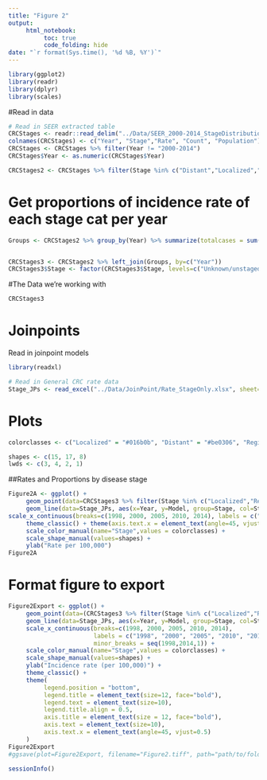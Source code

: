 ```yaml
---
title: "Figure 2"
output: 
     html_notebook:
          toc: true
          code_folding: hide
date: "`r format(Sys.time(), '%d %B, %Y')`"
---
```



```r
library(ggplot2)
library(readr)
library(dplyr)
library(scales)
```


#Read in data
```r
# Read in SEER extracted table
CRCStages <- readr::read_delim("../Data/SEER_2000-2014_StageDistribution_noStratify.txt", "\t", escape_double = FALSE, trim_ws = TRUE)
colnames(CRCStages) <- c("Year", "Stage","Rate", "Count", "Population")
CRCStages <- CRCStages %>% filter(Year != "2000-2014")
CRCStages$Year <- as.numeric(CRCStages$Year)

CRCStages2 <- CRCStages %>% filter(Stage %in% c("Distant","Localized","Regional","Unknown/unstaged"))
```


# Get proportions of incidence rate of each stage cat per year 
```r
Groups <- CRCStages2 %>% group_by(Year) %>% summarize(totalcases = sum(Rate))


CRCStages3 <- CRCStages2 %>% left_join(Groups, by=c("Year")) 
CRCStages3$Stage <- factor(CRCStages3$Stage, levels=c("Unknown/unstaged","Localized","Regional","Distant"))
```



#The Data we're working with
```r
CRCStages3
```

# Joinpoints

Read in joinpoint models
```r
library(readxl)
```

```r
# Read in General CRC rate data
Stage_JPs <- read_excel("../Data/JoinPoint/Rate_StageOnly.xlsx", sheet=1) %>% rename("Year" = "X Value", "Model" = "Modeleded Y Value") %>% mutate(Year = as.integer(Year), Model = as.numeric(Model))


```


# Plots

```r
colorclasses <- c("Localized" = "#016b0b", "Distant" = "#be0306", "Regional" = "#ffb401")

shapes <- c(15, 17, 8)
lwds <- c(3, 4, 2, 1)
```


##Rates and Proportions by disease stage
```r
Figure2A <- ggplot() + 
     geom_point(data=CRCStages3 %>% filter(Stage %in% c("Localized","Regional","Distant")), aes(x=Year, y=Rate, group=Stage, col=Stage, shape=Stage), show.legend = FALSE) + 
     geom_line(data=Stage_JPs, aes(x=Year, y=Model, group=Stage, col=Stage), show.legend = FALSE) +
scale_x_continuous(breaks=c(1998, 2000, 2005, 2010, 2014), labels = c("1998", "2000", "2005", "2010", "2014"), minor_breaks = seq(1998,2014,1)) + 
     theme_classic() + theme(axis.text.x = element_text(angle=45, vjust=0.5), legend.position = "bottom") + 
     scale_color_manual(name="Stage",values = colorclasses) +
     scale_shape_manual(values=shapes) + 
     ylab("Rate per 100,000")
Figure2A
```

# Format figure to export

```r
Figure2Export <- ggplot() + 
     geom_point(data=(CRCStages3 %>% filter(Stage %in% c("Localized","Regional","Distant"))), aes(x=Year, y=Rate, group=Stage, col=Stage, shape=Stage)) + 
     geom_line(data=Stage_JPs, aes(x=Year, y=Model, group=Stage, col=Stage)) +
     scale_x_continuous(breaks=c(1998, 2000, 2005, 2010, 2014), 
                        labels = c("1998", "2000", "2005", "2010", "2014"), 
                        minor_breaks = seq(1998,2014,1)) + 
     scale_color_manual(name="Stage",values = colorclasses) +
     scale_shape_manual(values=shapes) + 
     ylab("Incidence rate (per 100,000)") + 
     theme_classic() + 
     theme(
          legend.position = "bottom", 
          legend.title = element_text(size=12, face="bold"),
          legend.text = element_text(size=10),
          legend.title.align = 0.5,
          axis.title = element_text(size = 12, face="bold"),
          axis.text = element_text(size=10),
          axis.text.x = element_text(angle=45, vjust=0.5)
     )
Figure2Export
#ggsave(plot=Figure2Export, filename="Figure2.tiff", path="path/to/folder/DistantCRC_BriefComm", device = "tiff", width=16, height=10, units="cm", dpi = 300)
```





```r
sessionInfo()
```

